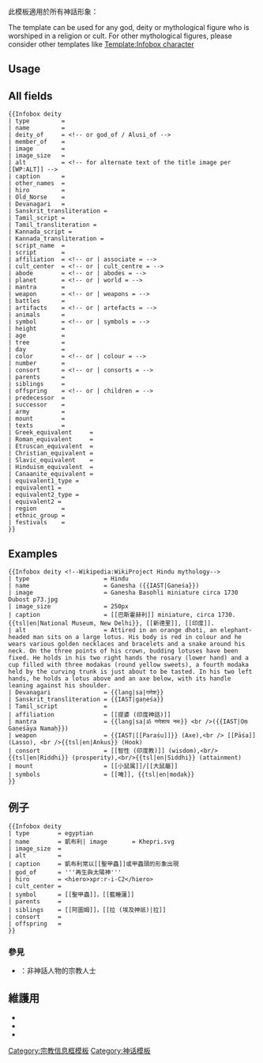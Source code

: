 {{Documentation subpage}}

此模板適用於所有神話形象：

{{Lua|Module:Infobox|Module:InfoboxImage|Module:Check for unknown parameters}}
{{Tracks Wikidata|P18|cat=No local image but image on Wikidata}}
The template can be used for any god, deity or mythological figure who is worshiped in a religion or cult. For other mythological figures, please consider other templates like [[Template:Infobox character]]

== Usage ==

== All fields ==
{{Parameter names example | type | name | deity_of | member_of | image | image_size | alt | caption | other_names | hiro | Old_Norse | Devanagari | Sanskrit_transliteration | Tamil_script | Tamil_transliteration | Kannada_script | Kannada_transliteration | script_name | script | affiliation | cult_center | abode | planet | mantra | weapon | battles | artifacts | animals | symbol | day | color | number | consort | parents | siblings | offspring | army | mount | texts | Greek_equivalent | Roman_equivalent | Etruscan_equivalent | Christian_equivalent | Slavic_equivalent | Hinduism_equivalent | Canaanite_equivalent | equivalent1_type  | equivalent1 | equivalent2_type | equivalent2 | region | ethnic_group | festivals | height | age | tree | predecessor | successor }}

<pre style="overflow:auto">
{{Infobox deity
| type         = 
| name         = 
| deity_of     = <!-- or god_of / Alusi_of -->
| member_of    = 
| image        = 
| image_size   = 
| alt          = <!-- for alternate text of the title image per [[WP:ALT]] -->
| caption      = 
| other_names  = 
| hiro         = 
| Old_Norse    = 
| Devanagari   = 
| Sanskrit_transliteration = 
| Tamil_script = 
| Tamil_transliteration = 
| Kannada_script = 
| Kannada_transliteration = 
| script_name  = 
| script       = 
| affiliation  = <!-- or | associate = -->
| cult_center  = <!-- or | cult_centre = -->
| abode        = <!-- or | abodes = -->
| planet       = <!-- or | world = -->
| mantra       = 
| weapon       = <!-- or | weapons = -->
| battles      = 
| artifacts    = <!-- or | artefacts = -->
| animals      = 
| symbol       = <!-- or | symbols = -->
| height       = 
| age          = 
| tree         =
| day          = 
| color        = <!-- or | colour = -->
| number       = 
| consort      = <!-- or | consorts = -->
| parents      = 
| siblings     = 
| offspring    = <!-- or | children = -->
| predecessor  =
| successor    =
| army         =
| mount        = 
| texts        = 
| Greek_equivalent     = 
| Roman_equivalent     = 
| Etruscan_equivalent  = 
| Christian_equivalent = 
| Slavic_equivalent    = 
| Hinduism_equivalent  = 
| Canaanite_equivalent =
| equivalent1_type = 
| equivalent1 =
| equivalent2_type = 
| equivalent2 =
| region       = 
| ethnic_group = 
| festivals    = 
}}
</pre>
{{clear}}

==Examples==
{{Infobox deity <!--Wikipedia:WikiProject Hindu mythology-->
| type                     = Hindu 
| name                     = Ganesha 
| image                    = Ganesha Basohli miniature circa 1730 Dubost p73.jpg
| image_size               = 250px
| caption                  = [[巴斯霍赫利]] miniature, circa 1730. {{tsl|en|National Museum, New Delhi}}, [[新德里]], [[印度]].
| alt                      = Attired in an orange dhoti, an elephant-headed man sits on a large lotus. His body is red in colour and he wears various golden necklaces and bracelets and a snake around his neck. On the three points of his crown, budding lotuses have been fixed. He holds in his two right hands the rosary (lower hand) and a cup filled with three modakas (round yellow sweets), a fourth modaka held by the curving trunk is just about to be tasted. In his two left hands, he holds a lotus above and an axe below, with its handle leaning against his shoulder.
| Devanagari               = {{lang|sa|गणेश}} 
| Sanskrit_transliteration = {{IAST|gaṇeśa}}
| Tamil_script             = கணேசா
| Kannada_script           = ಗಣೇಶ
| affiliation              = [[提婆 (印度神話)]]
| mantra                   = {{lang|sa|ॐ गणेशाय नमः}} <br />({{IAST|Oṃ Gaṇeśāya Namaḥ}})
| weapon                   = {{IAST|[[Paraśu]]}} ([[斧]])<br />[[Pāśa]] ({{tsl|en|lasso}})<br />{{tsl|en|Ankus}} (hook)
| consort                  = [[智性 (印度教)]] (wisdom)<br/>{{tsl|en|Riddhi}} (prosperity)<br/>{{tsl|en|Siddhi}} (attainment)
| mount                    = [[小鼠属]]/[[大鼠屬]]
| symbols                  = [[唵]], {{tsl|en|modak}}
}}

<pre style="overflow: auto">
{{Infobox deity <!--Wikipedia:WikiProject Hindu mythology-->
| type                     = Hindu 
| name                     = Ganesha ({{IAST|Gaṇeśa}})
| image                    = Ganesha Basohli miniature circa 1730 Dubost p73.jpg
| image_size               = 250px
| caption                  = [[巴斯霍赫利]] miniature, circa 1730. {{tsl|en|National Museum, New Delhi}}, [[新德里]], [[印度]].
| alt                      = Attired in an orange dhoti, an elephant-headed man sits on a large lotus. His body is red in colour and he wears various golden necklaces and bracelets and a snake around his neck. On the three points of his crown, budding lotuses have been fixed. He holds in his two right hands the rosary (lower hand) and a cup filled with three modakas (round yellow sweets), a fourth modaka held by the curving trunk is just about to be tasted. In his two left hands, he holds a lotus above and an axe below, with its handle leaning against his shoulder.
| Devanagari               = {{lang|sa|गणेश}} 
| Sanskrit_transliteration = {{IAST|gaṇeśa}}
| Tamil_script             = 
| affiliation              = [[提婆 (印度神話)]]
| mantra                   = {{lang|sa|ॐ गणेशाय नमः}} <br />({{IAST|Oṃ Gaṇeśāya Namaḥ}})
| weapon                   = {{IAST|[[Paraśu]]}} (Axe),<br /> [[Pāśa]] (Lasso), <br />{{tsl|en|Ankus}} (Hook)
| consort                  = [[智性 (印度教)]] (wisdom),<br/>{{tsl|en|Riddhi}} (prosperity),<br/>{{tsl|en|Siddhi}} (attainment)
| mount                    = [[小鼠属]]/[[大鼠屬]]
| symbols                  = [[唵]], {{tsl|en|modak}}
}}
</pre>
{{clear}}

==例子==
{{Infobox deity
| type        = egyptian
| name        = 凱布利| image       = Khepri.svg
| image_size  =
| alt         =
| caption     = 凱布利常以[[聖甲蟲]]或甲蟲頭的形象出現
| god_of      = '''再生與太陽神'''
| hiro        = <hiero>xpr:r-i-C2</hiero>
| cult_center =
| symbol      = [[聖甲蟲]]，[[藍睡蓮]]
| parents     =
| siblings    = [[阿圖姆]]，[[拉 (埃及神祇)|拉]]
| consort     =
| offspring   =
}}

<pre style="overflow: auto">
{{Infobox deity
| type        = egyptian
| name        = 凱布利| image       = Khepri.svg
| image_size  =
| alt         =
| caption     = 凱布利常以[[聖甲蟲]]或甲蟲頭的形象出現
| god_of      = '''再生與太陽神'''
| hiro        = <hiero>xpr:r-i-C2</hiero>
| cult_center =
| symbol      = [[聖甲蟲]]，[[藍睡蓮]]
| parents     =
| siblings    = [[阿圖姆]]，[[拉 (埃及神祇)|拉]]
| consort     =
| offspring   =
}}
</pre>

=== 參見 ===
* {{tl|Infobox religious biography}}：非神話人物的宗教人士

==維護用 ==
* {{clc|使用神話模板沒有類型參數的頁面‎‎}}
* {{clc|使用神話模板含有未知參數的頁面‎‎}}
* {{clc|使用神話模板含有顏色參數的頁面}}

{{Religious infoboxes}}

<includeonly>
<!-- PLEASE ADD CATEGORIES BELOW THIS LINE, THANK YOU. -->
[[Category:宗教信息框模板]]
[[Category:神话模板]]
</includeonly>